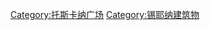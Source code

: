 {{Commonscat|Squares in Siena}}

[[Category:托斯卡纳广场|Category:托斯卡纳广场]]
[[Category:锡耶纳建筑物|Category:锡耶纳建筑物]]